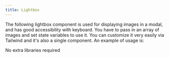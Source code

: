 ```yaml
---
title: Lightbox
---
```


The following lightbox component is used for displaying images in a modal, and has good accessibility with keyboard. You have to pass in an array of images and set state variables to use it. You can customize it very easily via Tailwind and it's also a single component. An example of usage is:




<Tabs>
  <TabItem label="Libraries Installation">
    No extra libraries required
  </TabItem>
  <TabItem label="Usage"><Code code={lightboxApp} lang="jsx" title="App.jsx" /></TabItem>
  <TabItem label="Component"><Code code={lightbox} lang="jsx" title="lightbox.jsx" /></TabItem>
</Tabs>